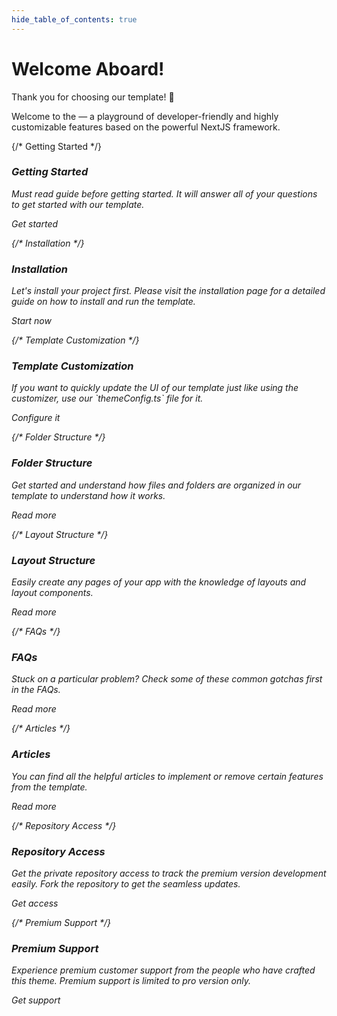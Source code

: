 ```yaml
---
hide_table_of_contents: true
---
```


# Welcome Aboard!


Thank you for choosing our template! 🎉

Welcome to the <TemplateFullName /> — a playground of developer-friendly and highly customizable features based on the powerful NextJS framework.

<div className='row welcome-row'>
  {/* Getting Started */}
  <div className='col col--4'>
    <Link to='/docs/guide/overview/getting-started' className='card welcome-card'>
      <div className='avatar avatar-primary'>
        <i className='mdi-rocket-launch-outline' />
      </div>
      <h3>Getting Started</h3>
      <p>Must read guide before getting started. It will answer all of your questions to get started with our template.</p>
      <div className='flex items-center gap-1 text-primary'>
        <span className='anchor'>Get started</span>
        <i className='tabler-chevron-right text-xl' />
      </div>
    </Link>
  </div>

  {/* Installation */}
  <div className='col col--4'>
    <Link to='/docs/guide/overview/installation' className='card welcome-card'>
      <div className='avatar avatar-error'>
        <i className='tabler-tools' />
      </div>
      <h3>Installation</h3>
      <p>Let's install your project first. Please visit the installation page for a detailed guide on how to install and run the template.</p>
      <div className='flex items-center gap-1 text-primary'>
        <span className='anchor'>Start now</span>
        <i className='tabler-chevron-right text-xl' />
      </div>
    </Link>
  </div>

  {/* Template Customization */}
  <div className='col col--4'>
    <Link to='/docs/guide/settings/theme-configurations' className='card welcome-card'>
      <div className='avatar avatar-success'>
        <i className='tabler-settings' />
      </div>
      <h3>Template Customization</h3>
      <p>If you want to quickly update the UI of our template just like using the customizer, use our `themeConfig.ts` file for it.</p>
      <div className='flex items-center gap-1 text-primary'>
        <span className='anchor'>Configure it</span>
        <i className='tabler-chevron-right text-xl' />
      </div>
    </Link>
  </div>

  {/* Folder Structure */}
  <div className='col col--4'>
    <Link to='/docs/guide/development/folder-structure' className='card welcome-card'>
      <div className='avatar avatar-info'>
        <i className='tabler-folder' />
      </div>
      <h3>Folder Structure</h3>
      <p>Get started and understand how files and folders are organized in our template to understand how it works.</p>
      <div className='flex items-center gap-1 text-primary'>
        <span className='anchor'>Read more</span>
        <i className='tabler-chevron-right text-xl' />
      </div>
    </Link>
  </div>

  {/* Layout Structure */}
  <div className='col col--4'>
    <Link to='/docs/guide/layout/layout-types' className='card welcome-card'>
      <div className='avatar avatar-warning'>
        <i className='tabler-layout-board' />
      </div>
      <h3>Layout Structure</h3>
      <p>Easily create any pages of your app with the knowledge of layouts and layout components.</p>
      <div className='flex items-center gap-1 text-primary'>
        <span className='anchor'>Read more</span>
        <i className='tabler-chevron-right text-xl' />
      </div>
    </Link>
  </div>

  {/* FAQs */}
  <div className='col col--4'>
    <Link to='/docs/faqs/intro' className='card welcome-card'>
      <div className='avatar avatar-pink'>
        <i className='tabler-help-circle' />
      </div>
      <h3>FAQs</h3>
      <p>Stuck on a particular problem? Check some of these common gotchas first in the FAQs.</p>
      <div className='flex items-center gap-1 text-primary'>
        <span className='anchor'>Read more</span>
        <i className='tabler-chevron-right text-xl' />
      </div>
    </Link>
  </div>

  {/* Articles */}
  <div className='col col--4'>
    <Link to='/articles' className='card welcome-card'>
      <div className='avatar avatar-blue'>
        <i className='tabler-files' />
      </div>
      <h3>Articles</h3>
      <p>You can find all the helpful articles to implement or remove certain features from the template.</p>
      <div className='flex items-center gap-1 text-primary'>
        <span className='anchor'>Read more</span>
        <i className='tabler-chevron-right text-xl' />
      </div>
    </Link>
  </div>

  {/* Repository Access */}
  <div className='col col--4'>
    <Link to='/docs/guide/overview/github-access' className='card welcome-card'>
      <div className='avatar avatar-secondary'>
        <i className='tabler-brand-github' />
      </div>
      <h3>Repository Access</h3>
      <p>Get the private repository access to track the premium version development easily. Fork the repository to get the seamless updates.</p>
      <div className='flex items-center gap-1 text-primary'>
        <span className='anchor'>Get access</span>
        <i className='tabler-chevron-right text-xl' />
      </div>
    </Link>
  </div>

  {/* Premium Support */}
  <div className='col col--4'>
    <Link to='/docs/guide/overview/getting-support' className='card welcome-card'>
      <div className='avatar avatar-light-blue'>
        <i className='tabler-lifebuoy' />
      </div>
      <h3>Premium Support</h3>
      <p>Experience premium customer support from the people who have crafted this theme. Premium support is limited to pro version only.</p>
      <div className='flex items-center gap-1 text-primary'>
        <span className='anchor'>Get support</span>
        <i className='tabler-chevron-right text-xl' />
      </div>
    </Link>
  </div>
</div>
